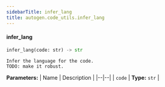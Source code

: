 ```yaml
---
sidebarTitle: infer_lang
title: autogen.code_utils.infer_lang
---
```


<code class="doc-symbol doc-symbol-heading doc-symbol-function"></code>
#### infer_lang

```python
infer_lang(code: str) -> str
```

    Infer the language for the code.
    TODO: make it robust.

<b>Parameters:</b>
| Name | Description |
|--|--|
| `code` | **Type:** `str` |

<br />